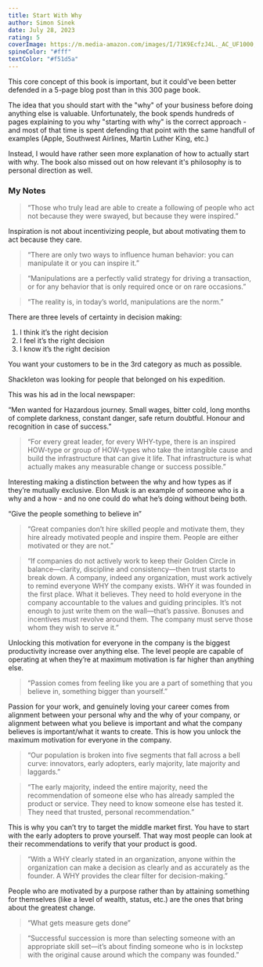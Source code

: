 ```yaml
---
title: Start With Why
author: Simon Sinek
date: July 28, 2023
rating: 5
coverImage: https://m.media-amazon.com/images/I/71K9EcfzJ4L._AC_UF1000,1000_QL80_.jpg
spineColor: "#fff"
textColor: "#f51d5a"
---
```


This core concept of this book is important, but it could've been better defended in a 5-page blog post than in this 300 page book.

The idea that you should start with the "why" of your business before doing anything else is valuable. Unfortunately, the book spends hundreds of pages explaining to you why "starting with why" is the correct approach - and most of that time is spent defending that point with the same handfull of examples (Apple, Southwest Airlines, Martin Luther King, etc.)

Instead, I would have rather seen more explanation of how to actually start with why. The book also missed out on how relevant it's philosophy is to personal direction as well.

### My Notes

> “Those who truly lead are able to create a following of people who act not because they were swayed, but because they were inspired.”

Inspiration is not about incentivizing people, but about motivating them to act because they care.

> “There are only two ways to influence human behavior: you can manipulate it or you can inspire it.”

> “Manipulations are a perfectly valid strategy for driving a transaction, or for any behavior that is only required once or on rare occasions.”

> “The reality is, in today’s world, manipulations are the norm.”

There are three levels of certainty in decision making:

1. I think it’s the right decision
2. I feel it’s the right decision
3. I know it’s the right decision

You want your customers to be in the 3rd category as much as possible.

Shackleton was looking for people that belonged on his expedition.

This was his ad in the local newspaper:

“Men wanted for Hazardous journey. Small wages, bitter cold, long months of complete darkness, constant danger, safe return doubtful. Honour and recognition in case of success.”

> “For every great leader, for every WHY-type, there is an inspired HOW-type or group of HOW-types who take the intangible cause and build the infrastructure that can give it life. That infrastructure is what actually makes any measurable change or success possible.”

Interesting making a distinction between the why and how types as if they’re mutually exclusive. Elon Musk is an example of someone who is a why and a how - and no one could do what he’s doing without being both.

“Give the people something to believe in”

> “Great companies don’t hire skilled people and motivate them, they hire already motivated people and inspire them. People are either motivated or they are not.”

> “If companies do not actively work to keep their Golden Circle in balance—clarity, discipline and consistency—then trust starts to break down. A company, indeed any organization, must work actively to remind everyone WHY the company exists. WHY it was founded in the first place. What it believes. They need to hold everyone in the company accountable to the values and guiding principles. It’s not enough to just write them on the wall—that’s passive. Bonuses and incentives must revolve around them. The company must serve those whom they wish to serve it.”

Unlocking this motivation for everyone in the company is the biggest productivity increase over anything else. The level people are capable of operating at when they’re at maximum motivation is far higher than anything else.

> “Passion comes from feeling like you are a part of something that you believe in, something bigger than yourself.”

Passion for your work, and genuinely loving your career comes from alignment between your personal why and the why of your company, or alignment between what you believe is important and what the company believes is important/what it wants to create. This is how you unlock the maximum motivation for everyone in the company.

> “Our population is broken into five segments that fall across a bell curve: innovators, early adopters, early majority, late majority and laggards.”

> “The early majority, indeed the entire majority, need the recommendation of someone else who has already sampled the product or service. They need to know someone else has tested it. They need that trusted, personal recommendation.”

This is why you can’t try to target the middle market first. You have to start with the early adopters to prove yourself. That way most people can look at their recommendations to verify that your product is good.

> “With a WHY clearly stated in an organization, anyone within the organization can make a decision as clearly and as accurately as the founder. A WHY provides the clear filter for decision-making.”

People who are motivated by a purpose rather than by attaining something for themselves (like a level of wealth, status, etc.) are the ones that bring about the greatest change.

> “What gets measure gets done”

> “Successful succession is more than selecting someone with an appropriate skill set—it’s about finding someone who is in lockstep with the original cause around which the company was founded.”
